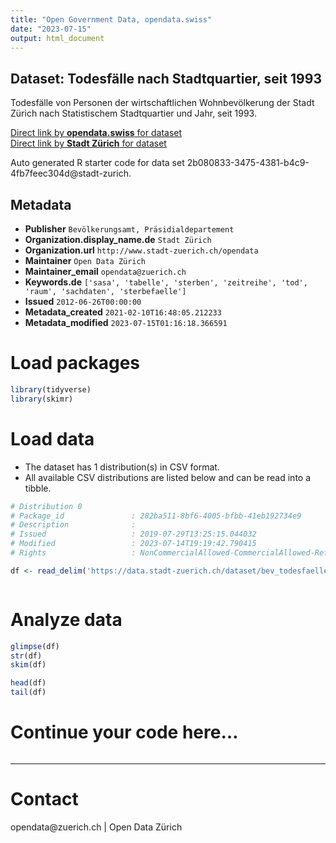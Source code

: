 ```yaml
---
title: "Open Government Data, opendata.swiss"
date: "2023-07-15"
output: html_document
---
```


## Dataset: Todesfälle nach Stadtquartier, seit 1993


Todesfälle von Personen der wirtschaftlichen Wohnbevölkerung der Stadt Zürich nach Statistischem Stadtquartier und Jahr, seit 1993.


[Direct link by **opendata.swiss** for dataset](https://opendata.swiss/de/dataset/todesfalle-nach-stadtquartier-seit-19933)<br>
[Direct link by **Stadt Zürich** for dataset](https://data.stadt-zuerich.ch/dataset/bev_todesfaelle_jahr_quartier_od4220)

Auto generated R starter code for data set 2b080833-3475-4381-b4c9-4fb7feec304d@stadt-zurich.

## Metadata

- **Publisher** `Bevölkerungsamt, Präsidialdepartement`
- **Organization.display_name.de** `Stadt Zürich`
- **Organization.url** `http://www.stadt-zuerich.ch/opendata`
- **Maintainer** `Open Data Zürich`
- **Maintainer_email** `opendata@zuerich.ch`
- **Keywords.de** `['sasa', 'tabelle', 'sterben', 'zeitreihe', 'tod', 'raum', 'sachdaten', 'sterbefaelle']`
- **Issued** `2012-06-26T00:00:00`
- **Metadata_created** `2021-02-10T16:48:05.212233`
- **Metadata_modified** `2023-07-15T01:16:18.366591`


# Load packages

```r

library(tidyverse)
library(skimr)

```

# Load data

-   The dataset has 1 distribution(s) in CSV format.
-   All available CSV distributions are listed below and can be read into a tibble.

```r

# Distribution 0
# Package_id               : 282ba511-8bf6-4005-bfbb-41eb192734e9
# Description              : 
# Issued                   : 2019-07-29T13:25:15.044032
# Modified                 : 2023-07-14T19:19:42.790415
# Rights                   : NonCommercialAllowed-CommercialAllowed-ReferenceNotRequired

df <- read_delim('https://data.stadt-zuerich.ch/dataset/bev_todesfaelle_jahr_quartier_od4220/download/BEV422OD4220.csv')



```

# Analyze data

```r

glimpse(df)
str(df)
skim(df)

head(df)
tail(df)

```

# Continue your code here...

```r

```

------------------------------------------------------------------------

# Contact

opendata@zuerich.ch | Open Data Zürich
